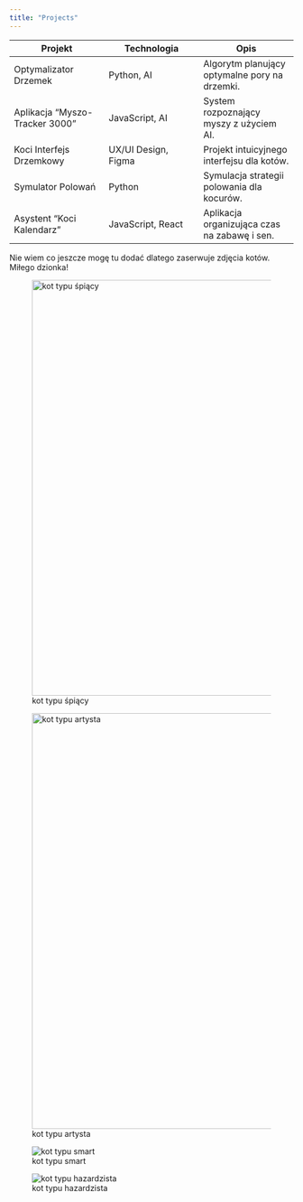---
title: "Projects"
---

| **Projekt** | **Technologia** | **Opis** |
|----|----|----|
| Optymalizator Drzemek | Python, AI | Algorytm planujący optymalne pory na drzemki. |
| Aplikacja "Myszo-Tracker 3000" | JavaScript, AI | System rozpoznający myszy z użyciem AI. |
| Koci Interfejs Drzemkowy | UX/UI Design, Figma | Projekt intuicyjnego interfejsu dla kotów. |
| Symulator Polowań | Python | Symulacja strategii polowania dla kocurów. |
| Asystent "Koci Kalendarz" | JavaScript, React | Aplikacja organizująca czas na zabawę i sen. |

::: {.callout-tip title="Uwaga!" appearance="simple"}
Nie wiem co jeszcze mogę tu dodać dlatego zaserwuje zdjęcia kotów. Miłego dzionka!
:::

::: {layout-nrow="2"}
![kot typu śpiący](kot7.jpg){width="736"}

![kot typu artysta](kot8.jpg){width="736"}

![kot typu smart](kot9.jpg)

![kot typu hazardzista](10.jpg)
:::
